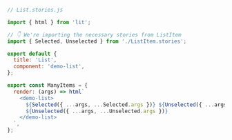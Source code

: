 ```js
// List.stories.js

import { html } from 'lit';

// 👇 We're importing the necessary stories from ListItem
import { Selected, Unselected } from './ListItem.stories';

export default {
  title: 'List',
  component: 'demo-list',
};

export const ManyItems = {
  render: (args) => html`
    <demo-list>
      ${Selected({ ...args, ...Selected.args })} ${Unselected({ ...args, ...Unselected.args })}
      ${Unselected({ ...args, ...Unselected.args })}
    </demo-list>
  `,
};
```
